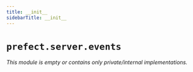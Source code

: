 ```yaml
---
title: __init__
sidebarTitle: __init__
---
```


# `prefect.server.events`

*This module is empty or contains only private/internal implementations.*

